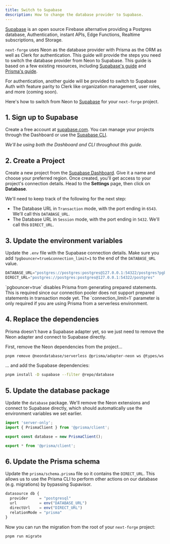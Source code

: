 ```yaml
---
title: Switch to Supabase
description: How to change the database provider to Supabase.
---
```


[Supabase](https://supabase.com) is an open source Firebase alternative providing a Postgres database, Authentication, instant APIs, Edge Functions, Realtime subscriptions, and Storage.

`next-forge` uses Neon as the database provider with Prisma as the ORM as well as Clerk for authentication. This guide will provide the steps you need to switch the database provider from Neon to Supabase. This guide is based on a few existing resources, including [Supabase's guide](https://supabase.com/partners/integrations/prisma) and [Prisma's guide](https://www.prisma.io/docs/orm/overview/databases/supabase).

<Note>
 For authentication, another guide will be provided to switch to Supabase Auth with feature parity to Clerk like organization management, user roles, and more (coming soon).
</Note>

Here's how to switch from Neon to [Supabase](https://supabase.com) for your `next-forge` project.

## 1. Sign up to Supabase

Create a free account at [supabase.com](https://supabase.com). You can manage your projects through the Dashboard or use the [Supabase CLI](https://supabase.com/docs/guides/local-development).

_We'll be using both the Dashboard and CLI throughout this guide._

## 2. Create a Project

Create a new project from the [Supabase Dashboard](https://supabase.com/dashboard). Give it a name and choose your preferred region. Once created, you'll get access to your project's connection details. Head to the **Settings** page, then click on **Database**.

We'll need to keep track of the following for the next step:

- The Database URL in `Transaction` mode, with the port ending in `6543`. We'll call this `DATABASE_URL`.
- The Database URL in `Session` mode, with the port ending in `5432`. We'll call this `DIRECT_URL`.

## 3. Update the environment variables

Update the `.env` file with the Supabase connection details. Make sure you add `?pgbouncer=true&connection_limit=1` to the end of the `DATABASE_URL` value. 

```js title=".env"
DATABASE_URL="postgres://postgres:postgres@127.0.0.1:54322/postgres?pgbouncer=true&connection_limit=1"
DIRECT_URL="postgres://postgres:postgres@127.0.0.1:54322/postgres"
```

<Note>
`pgbouncer=true` disables Prisma from generating prepared statements. This is required since our connection pooler does not support prepared statements in transaction mode yet. The `connection_limit=1` parameter is only required if you are using Prisma from a serverless environment.
</Note>

## 4. Replace the dependencies

Prisma doesn't have a Supabase adapter yet, so we just need to remove the Neon adapter and connect to Supabase directly.

First, remove the Neon dependencies from the project...

```sh title="Terminal"
pnpm remove @neondatabase/serverless @prisma/adapter-neon ws @types/ws --filter @repo/database
```

... and add the Supabase dependencies:

```sh title="Terminal"
pnpm install -D supabase --filter @repo/database
```

## 5. Update the database package

Update the `database` package. We'll remove the Neon extensions and connect to Supabase directly, which should automatically use the environment variables we set earlier.

```ts title="packages/database/index.ts"
import 'server-only';
import { PrismaClient } from '@prisma/client';

export const database = new PrismaClient();

export * from '@prisma/client';
```

## 6. Update the Prisma schema

Update the `prisma/schema.prisma` file so it contains the `DIRECT_URL`. This allows us to use the Prisma CLI to perform other actions on our database (e.g. migrations) by bypassing Supavisor.

```js title="prisma/schema.prisma {4}"
datasource db {
  provider     = "postgresql"
  url          = env("DATABASE_URL")
  directUrl    = env("DIRECT_URL")
  relationMode = "prisma"
}
```

Now you can run the migration from the root of your `next-forge` project:

```sh title="Terminal"
pnpm run migrate
```
